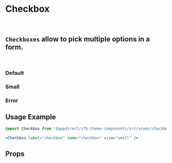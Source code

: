 
<Meta of={CheckboxStories} />

# Checkbox

<br />

## `Checkboxes` allow to pick multiple options in a form.

<br />

### Default

<Canvas>
  <Story of={CheckboxStories.Default} />
</Canvas>

### Small

<Canvas>
  <Story of={CheckboxStories.Small} />
</Canvas>

### Error

<Canvas>
  <Story of={CheckboxStories.Error} />
</Canvas>

## Usage Example

```jsx
import Checkbox from '@appdirect/sfb-theme-components/src/atoms/checkbox/Checkbox';

<Checkbox label="checkbox" name="checkbox" size="small" />

```

## Props

<ArgsTable of={Checkbox} />
